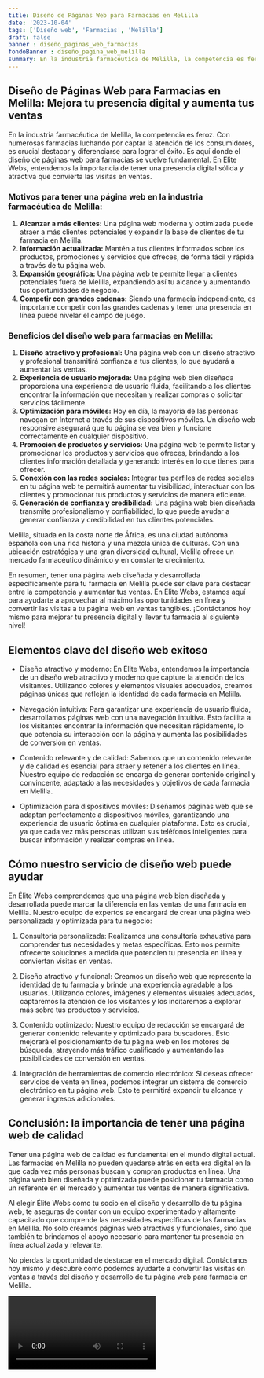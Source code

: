 ```yaml
---
title: Diseño de Páginas Web para Farmacias en Melilla
date: '2023-10-04'
tags: ['Diseño web', 'Farmacias', 'Melilla']
draft: false
banner : diseño_paginas_web_farmacias
fondoBanner : diseño_pagina_web_melilla
summary: En la industria farmacéutica de Melilla, la competencia es feroz. Con numerosas farmacias luchando por captar la atención de los consumidores, es crucial destacar y diferenciarse para lograr el éxito. Es aquí donde el diseño de páginas web para farmacias se vuelve fundamental. En Elite Webs, entendemos la importancia de tener una presencia digital sólida y atractiva que convierta las visitas en ventas.
---
```


## Diseño de Páginas Web para Farmacias en Melilla: Mejora tu presencia digital y aumenta tus ventas

En la industria farmacéutica de Melilla, la competencia es feroz. Con numerosas farmacias luchando por captar la atención de los consumidores, es crucial destacar y diferenciarse para lograr el éxito. Es aquí donde el diseño de páginas web para farmacias se vuelve fundamental. En Elite Webs, entendemos la importancia de tener una presencia digital sólida y atractiva que convierta las visitas en ventas.

### Motivos para tener una página web en la industria farmacéutica de Melilla:

1. **Alcanzar a más clientes:** Una página web moderna y optimizada puede atraer a más clientes potenciales y expandir la base de clientes de tu farmacia en Melilla.
2. **Información actualizada:** Mantén a tus clientes informados sobre los productos, promociones y servicios que ofreces, de forma fácil y rápida a través de tu página web.
3. **Expansión geográfica:** Una página web te permite llegar a clientes potenciales fuera de Melilla, expandiendo así tu alcance y aumentando tus oportunidades de negocio.
4. **Competir con grandes cadenas:** Siendo una farmacia independiente, es importante competir con las grandes cadenas y tener una presencia en línea puede nivelar el campo de juego.

### Beneficios del diseño web para farmacias en Melilla:

1. **Diseño atractivo y profesional:** Una página web con un diseño atractivo y profesional transmitirá confianza a tus clientes, lo que ayudará a aumentar las ventas.
2. **Experiencia de usuario mejorada:** Una página web bien diseñada proporciona una experiencia de usuario fluida, facilitando a los clientes encontrar la información que necesitan y realizar compras o solicitar servicios fácilmente.
3. **Optimización para móviles:** Hoy en día, la mayoría de las personas navegan en Internet a través de sus dispositivos móviles. Un diseño web responsive asegurará que tu página se vea bien y funcione correctamente en cualquier dispositivo.
4. **Promoción de productos y servicios:** Una página web te permite listar y promocionar los productos y servicios que ofreces, brindando a los clientes información detallada y generando interés en lo que tienes para ofrecer.
5. **Conexión con las redes sociales:** Integrar tus perfiles de redes sociales en tu página web te permitirá aumentar tu visibilidad, interactuar con los clientes y promocionar tus productos y servicios de manera eficiente.
6. **Generación de confianza y credibilidad:** Una página web bien diseñada transmite profesionalismo y confiabilidad, lo que puede ayudar a generar confianza y credibilidad en tus clientes potenciales.

Melilla, situada en la costa norte de África, es una ciudad autónoma española con una rica historia y una mezcla única de culturas. Con una ubicación estratégica y una gran diversidad cultural, Melilla ofrece un mercado farmacéutico dinámico y en constante crecimiento.

En resumen, tener una página web diseñada y desarrollada específicamente para tu farmacia en Melilla puede ser clave para destacar entre la competencia y aumentar tus ventas. En Elite Webs, estamos aquí para ayudarte a aprovechar al máximo las oportunidades en línea y convertir las visitas a tu página web en ventas tangibles. ¡Contáctanos hoy mismo para mejorar tu presencia digital y llevar tu farmacia al siguiente nivel!

<GifSeo />

<Cta />

## Elementos clave del diseño web exitoso

- Diseño atractivo y moderno: En Élite Webs, entendemos la importancia de un diseño web atractivo y moderno que capture la atención de los visitantes. Utilizando colores y elementos visuales adecuados, creamos páginas únicas que reflejan la identidad de cada farmacia en Melilla.

- Navegación intuitiva: Para garantizar una experiencia de usuario fluida, desarrollamos páginas web con una navegación intuitiva. Esto facilita a los visitantes encontrar la información que necesitan rápidamente, lo que potencia su interacción con la página y aumenta las posibilidades de conversión en ventas.

- Contenido relevante y de calidad: Sabemos que un contenido relevante y de calidad es esencial para atraer y retener a los clientes en línea. Nuestro equipo de redacción se encarga de generar contenido original y convincente, adaptado a las necesidades y objetivos de cada farmacia en Melilla.

- Optimización para dispositivos móviles: Diseñamos páginas web que se adaptan perfectamente a dispositivos móviles, garantizando una experiencia de usuario óptima en cualquier plataforma. Esto es crucial, ya que cada vez más personas utilizan sus teléfonos inteligentes para buscar información y realizar compras en línea.

## Cómo nuestro servicio de diseño web puede ayudar

En Élite Webs comprendemos que una página web bien diseñada y desarrollada puede marcar la diferencia en las ventas de una farmacia en Melilla. Nuestro equipo de expertos se encargará de crear una página web personalizada y optimizada para tu negocio:

1. Consultoría personalizada: Realizamos una consultoría exhaustiva para comprender tus necesidades y metas específicas. Esto nos permite ofrecerte soluciones a medida que potencien tu presencia en línea y conviertan visitas en ventas.

2. Diseño atractivo y funcional: Creamos un diseño web que represente la identidad de tu farmacia y brinde una experiencia agradable a los usuarios. Utilizando colores, imágenes y elementos visuales adecuados, captaremos la atención de los visitantes y los incitaremos a explorar más sobre tus productos y servicios.

3. Contenido optimizado: Nuestro equipo de redacción se encargará de generar contenido relevante y optimizado para buscadores. Esto mejorará el posicionamiento de tu página web en los motores de búsqueda, atrayendo más tráfico cualificado y aumentando las posibilidades de conversión en ventas.

4. Integración de herramientas de comercio electrónico: Si deseas ofrecer servicios de venta en línea, podemos integrar un sistema de comercio electrónico en tu página web. Esto te permitirá expandir tu alcance y generar ingresos adicionales.

## Conclusión: la importancia de tener una página web de calidad

Tener una página web de calidad es fundamental en el mundo digital actual. Las farmacias en Melilla no pueden quedarse atrás en esta era digital en la que cada vez más personas buscan y compran productos en línea. Una página web bien diseñada y optimizada puede posicionar tu farmacia como un referente en el mercado y aumentar tus ventas de manera significativa.

Al elegir Élite Webs como tu socio en el diseño y desarrollo de tu página web, te aseguras de contar con un equipo experimentado y altamente capacitado que comprende las necesidades específicas de las farmacias en Melilla. No solo creamos páginas web atractivas y funcionales, sino que también te brindamos el apoyo necesario para mantener tu presencia en línea actualizada y relevante.

No pierdas la oportunidad de destacar en el mercado digital. Contáctanos hoy mismo y descubre cómo podemos ayudarte a convertir las visitas en ventas a través del diseño y desarrollo de tu página web para farmacia en Melilla.

<Video />

<CtaBot job='Farmacias' city='Melilla'/>

<Gmaps query='Melilla+españa+maps' />